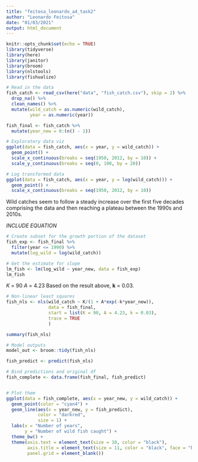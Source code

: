 ```yaml
---
title: "feitosa_leonardo_a4_task2"
author: "Leonardo Feitosa"
date: "01/03/2021"
output: html_document
---
```


```r
knitr::opts_chunk$set(echo = TRUE)
library(tidyverse)
library(here)
library(janitor)
library(broom)
library(nlstools)
library(fishualize)
```

```r
# Read in the data
fish_catch <- read_csv(here("data", "fish_catch.csv"), skip = 2) %>% 
  drop_na() %>% 
  clean_names() %>% 
  mutate(wild_catch = as.numeric(wild_catch),
         year = as.numeric(year))

fish_final <- fish_catch %>% 
  mutate(year_new = 0:(n() - 1))
```

```r
# Exploratory data viz
ggplot(data = fish_catch, aes(x = year, y = wild_catch)) +
  geom_point() +
  scale_x_continuous(breaks = seq(1950, 2012, by = 10)) +
  scale_y_continuous(breaks = seq(0, 100, by = 20))
```

```r
# Log transformed data
ggplot(data = fish_catch, aes(x = year, y = log(wild_catch))) +
  geom_point() +
  scale_x_continuous(breaks = seq(1950, 2012, by = 10))
```


Wild catches seem to follow a steady increase over the first five decades comprising the data and then reaching a plateau between the 1990s and 2010s. 

*INCLUDE EQUATION*

```r
# Create subset for the growth portion of the dataset
fish_exp <- fish_final %>% 
  filter(year <= 1990) %>% 
  mutate(log_wild = log(wild_catch))

# Get the estimate for slope
lm_fish <- lm(log_wild ~ year_new, data = fish_exp)
lm_fish
```

$K$ = 90
$A$ = 4.23
Based on the result above, **k** = 0.03.

```r
# Non-linear least squares
fish_nls <- nls(wild_catch ~ K/(1 + A*exp(-k*year_new)),
                data = fish_final,
                start = list(K = 90, A = 4.23, k = 0.03),
                trace = TRUE
                )
```

```r
summary(fish_nls)

# Model outputs
model_out <- broom::tidy(fish_nls)
```


```r
fish_predict <- predict(fish_nls)

# Bind predictions and original df
fish_complete <- data.frame(fish_final, fish_predict)


# Plot them
ggplot(data = fish_complete, aes(x = year_new, y = wild_catch)) +
  geom_point(color = "cyan4") +
  geom_line(aes(x = year_new, y = fish_predict),
            color = "darkred",
            size = 1) +
  labs(x = "Number of years",
       y = "Number of wild fish caught") +
  theme_bw() +
  theme(axis.text = element_text(size = 10, color = "black"),
        axis.title = element_text(size = 11, color = "black", face = "bold", vjust = 0.7),
        panel.grid = element_blank())
```










